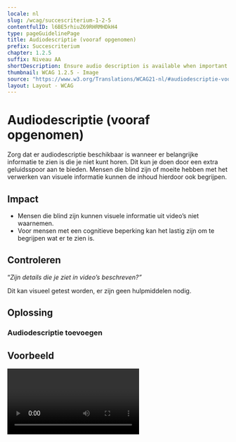```yaml
---
locale: nl
slug: /wcag/succescriterium-1-2-5
contentfulID: l6BE5rhiuZ69RHRMHDkH4
type: pageGuidelinePage
title: Audiodescriptie (vooraf opgenomen)
prefix: Succescriterium
chapter: 1.2.5
suffix: Niveau AA
shortDescription: Ensure audio description is available when important information is shown which you cannot hear.
thumbnail: WCAG 1.2.5 - Image
source: "https://www.w3.org/Translations/WCAG21-nl/#audiodescriptie-vooraf-opgenomen"
layout: Layout - WCAG
---
```


# Audiodescriptie (vooraf opgenomen)

Zorg dat er audiodescriptie beschikbaar is wanneer er belangrijke informatie te zien is die je niet kunt horen. Dit kun je doen door een extra geluidsspoor aan te bieden. Mensen die blind zijn of moeite hebben met het verwerken van visuele informatie kunnen de inhoud hierdoor ook begrijpen.

## Impact

- Mensen die blind zijn kunnen visuele informatie uit video’s niet waarnemen.
- Voor mensen met een cognitieve beperking kan het lastig zijn om te begrijpen wat er te zien is.

## Controleren

“*Zijn details die je ziet in video’s beschreven?”*

Dit kan visueel getest worden, er zijn geen hulpmiddelen nodig.

## Oplossing

### Audiodescriptie toevoegen

<CodeSample id="media-audio-description" locale="nl"/>

## Voorbeeld

<Video youTubeId="JRCL9OeaheE" title="Voorbeeld van video met audiodescriptie" name="Video - Audio Description example"/>

## Bronnen

- [WCAG 2.1 - Succescriterium 1.2.5 - Audiodescriptie (vooraf opgenomen)](https://www.w3.org/Translations/WCAG21-nl/#audiodescriptie-vooraf-opgenomen)